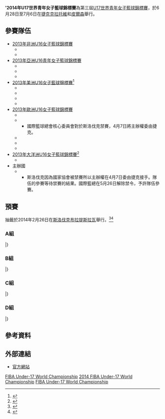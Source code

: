 {{Infobox FIBA tourney
| gender       = women
| continent    = World U-17
| year         = 2014
| logo         = 
| size         = 
| caption      = 
| host         = Czech Republic
| dates        = 6月28日至7月6日
| teams        = [[#參賽隊伍|16]]
| federations  = 5
| venues       = 2
| cities       = 2
| champions    = USA
| title_number = 3
| mvp          = {{flagicon|ESP}} [[Ángela_Salvadores|Ángela Salvadores]]
| ppg_p        = {{flagicon|ESP}} [[Ángela_Salvadores|Salvadores]] (19.9)
| ppg_t        = {{Bkw|USA}} (82.9)
| rpg_p        = {{flagicon|KOR}} [[Park_Ji-su|Park]] (13.4)
| rpg_t        = {{Bkw|AUS}}<br>{{Bkw|USA}} (52.7)
| apg_p        = {{flagicon|KOR}} [[An_He-ji|An]] (3.9)
| apg_t        = {{Bkw|ESP}} (18.0)
| website      = [http://www.fiba.com/czechrepublic2014 Website]
| prevseason   = [[2012年U17世界青年女子籃球錦標賽|2012]]
| nextseason   = [[2016年U17世界青年女子籃球錦標賽|2016]]
}}

''''2014年U17世界青年女子籃球錦標賽'''為第三屆[[U17世界青年女子籃球錦標賽|U17世界青年女子籃球錦標賽]]，於6月28日至7月6日在[[捷克|捷克]][[克拉托維|克拉托維]]和[[皮爾森|皮爾森]]舉行。

==參賽隊伍==

*[[2013年非洲U16女子籃球錦標賽|2013年非洲U16女子籃球錦標賽]]
**{{bkwu|17|MLI}}
**{{bkwu|17|EGY}}
*[[2013年亞洲U16青年女子籃球錦標賽|2013年亞洲U16青年女子籃球錦標賽]]
**{{bkwu|17|CHN}}
**{{bkwu|17|JPN}}
**{{bkwu|17|KOR}}
*[[2013年美洲U16女子籃球錦標賽|2013年美洲U16女子籃球錦標賽]]<ref>{{Cite web |url=http://www.fibaamericas.com/en/torneos1.asp?xtab=1&t=VATYUWCLZO |title=2013 FIBA Americas U-16 Championship for Women |accessdate=2014-09-01 |archive-date=2016-03-16 |archive-url=https://web.archive.org/web/20160316210631/http://www.fibaamericas.com/en/torneos1.asp?t=VATYUWCLZO&xtab=1 |dead-url=yes }}</ref>
**{{bkwu|17|USA}}
**{{bkwu|17|CAN}}
**{{bkwu|17|BRA}}
**{{bkwu|17|MEX}}
*[[2013年歐洲U16女子籃球錦標賽|2013年歐洲U16女子籃球錦標賽]]
**{{bkwu|17|ESP}}
**{{bkwu|17|CZE}}
***國際籃球總會核心委員會對於斯洛伐克禁賽，4月7日將主辦權委由捷克。
**{{bkwu|17|HUN}}
**{{bkwu|17|ITA}}
**{{bkwu|17|FRA}}
*[[2013年大洋洲U16女子籃球錦標賽|2013年大洋洲U16女子籃球錦標賽]]<ref>{{Cite web |url=http://www.foxsportspulse.com/comp_info.cgi?a=ROUND&round=-1&client=1-3621-0-274516-0&pool=-1 |title=2013 FIBA Oceania U-17 Championship for Women |accessdate=2014-09-01 |archive-date=2016-03-04 |archive-url=https://web.archive.org/web/20160304043842/http://www.foxsportspulse.com/comp_info.cgi?a=ROUND&round=-1&client=1-3621-0-274516-0&pool=-1 |dead-url=no }}</ref>
**{{bkwu|17|AUS}}
*主辦國
**{{bkwu|17|SVK}}
***斯洛伐克因為國家協會被禁賽所以主辦權在4月7日委由捷克接手。隊伍的參賽等待禁賽的結果。國際籃總在5月26日解除禁令，予許隊伍參賽。

==預賽==
抽籤於2014年2月26日在[[斯洛伐克|斯洛伐克]][[布拉提斯拉瓦|布拉提斯拉瓦]]舉行。<ref>{{Cite web |url=http://www.fiba.com/pages/eng/fc/news/lateNews/p/newsid/71782/arti.html |title=Draw results |accessdate=2014-09-01 |archive-date=2016-03-05 |archive-url=https://web.archive.org/web/20160305040035/http://www.fiba.com/pages/eng/fc/news/lateNews/p/newsid/71782/arti.html |dead-url=no }}</ref><ref>{{Cite web |url=http://www.fiba.com/downloads/event/eng/2014/U17WCW/2014_U17_WCW_Competition_schedule.pdf |title=Schedule |accessdate=2014-09-01 |archive-date=2016-03-04 |archive-url=https://web.archive.org/web/20160304103653/http://www.fiba.com/downloads/event/eng/2014/U17WCW/2014_U17_WCW_Competition_schedule.pdf |dead-url=no }}</ref>

===A組===
{{Bs cl2 header navbar}}
{{Bs cl2 team|t={{bkwu|17|HUN}} |w=3 |l=0 |pf=237 |pa=226}}
{{Bs cl2 team|t={{bkwu|17|CZE}} |w=2 |l=1 |pf=217 |pa=201}}
{{Bs cl2 team|t={{bkwu|17|CAN}} |w=1 |l=2 |pf=203 |pa=194}}
{{Bs cl2 team|t={{bkwu|17|KOR}} |w=0 |l=3 |pf=166 |pa=202}}
|}

{{Basketballbox|bg=#eee|date=6月28日|time=18:00|place=[[克拉托維|克拉托維]][[Zimní_stadion_Klatovy|Zimní stadion Klatovy]]
|teamA='''{{bkwu-rt|17|CZE}}''' |scoreA='''61'''
|teamB={{bkwu|17|KOR}} |scoreB=51
|Q1=11–'''14''' |Q2='''15'''–11 |Q3='''13'''–11 |Q4='''22'''–15
|report=[http://www.fiba.com/world/u17women/2014/2806/Czech-RepublicvKorea Boxscore]
|points1=[[Julia_Reisingerová|Reisingerová]] 21
|rebounds1=[[Julia_Reisingerová|Reisingerová]] 14
|assist1=[[Karolina_Malečková|Malečková]] 6
|points2=[[Park_Ji-su|Park Ji-su]] 22
|rebounds2=[[Park_Ji-su|Park Ji-su]] 9
|assist2=[[Park_Ji-su|Park Ji-su]] 4
|referee=Petros Papapetrou (GRE), Hortencia Sanchéz (MEX), Sarty Nghixulifwa (NAM)
}}
{{Basketballbox|date=6月28日|time=20:15|place=[[克拉托維|克拉托維]][[Zimní_stadion_Klatovy|Zimní stadion Klatovy]]
|teamA={{bkwu-rt|17|CAN}} |scoreA=73
|teamB='''{{bkwu|17|HUN}}''' |scoreB='''76'''
|Q1=11–'''20''' |Q2='''16'''–12 |Q3='''21'''–18 |Q4='''16'''–14 |OT=9–'''12'''
|report=[http://www.fiba.com/world/u17women/2014/2806/CanadavHungary Boxscore]
|points1=[[Bridget_Carleton|Carleton]] 20
|rebounds1=[[Bridget_Carleton|Carleton]] 8
|assist1=[[Chelayne_Bailey|Bailey]], [[Bridget_Carleton|Carleton]] 3
|points2=[[Debora_Dubei|Dubei]] 18
|rebounds2=[[Virág_Kiss|Kiss]] 11
|assist2=[[Ágnes_Studer|Studer]] 4
|referee=Milosav Kaluđerović (MNE), Kate Webb (ENG), Christian Wilmore (BAH)
}}
{{Basketballbox|bg=#eee|date=6月29日|time=18:00|place=[[克拉托維|克拉托維]][[Zimní_stadion_Klatovy|Zimní stadion Klatovy]]
|teamA='''{{bkwu-rt|17|HUN}}''' |scoreA='''88'''
|teamB={{bkwu|17|CZE}} |scoreB=85
|Q1='''26'''–20 |Q2=21–'''22''' |Q3='''14'''–12 |Q4=15–'''22''' |OT='''12'''–9
|report=[http://www.fiba.com/world/u17women/2014/2906/HungaryvCzech-Republic Boxscore]
|points1=[[Debora_Dubei|Dubei]] 27
|rebounds1=[[Enikő_Kuttor|Kuttor]] 7
|assist1=[[Virág_Weninger|Weninger]] 3
|points2=[[Julia_Reisingerová|Reisingerová]] 28
|rebounds2=[[Julia_Reisingerová|Reisingerová]] 16
|assist2=[[Karolina_Malečková|Malečková]] 7
|referee=Tiara Cruse (USA), Nan Ye (CHN), Milosav Kaluđerović (MNE)
}}
{{Basketballbox|date=6月29日|time=20:15|place=[[克拉托維|克拉托維]][[Zimní_stadion_Klatovy|Zimní stadion Klatovy]]
|teamA={{bkwu-rt|17|KOR}} |scoreA=47
|teamB='''{{bkwu|17|CAN}}''' |scoreB='''68'''
|Q1=5–'''22''' |Q2=11–'''15''' |Q3='''20'''–14 |Q4=11–'''17'''
|report=[http://www.fiba.com/world/u17women/2014/2906/KoreavCanada Boxscore]
|points1=[[Kim_Ye-jim|Kim Ye-jim]] 11
|rebounds1=[[Park_Ji-su|Park Ji-su]] 15
|assist1=[[Lee_Ji-woo|Lee Ji-woo]] 4
|points2=[[Jaelyne_Kirkpatrick|Kirkpatrick]] 16
|rebounds2=[[Julia_Chandler|Chandler]] 8
|assist2=[[Jaelyne_Kirkpatrick|Kirkpatrick]] 6
|referee=Borys Shulga (UKR), Si-Man Alice Lei (MAC), Aliaksandr Strytsa (BLR)
}}
{{Basketballbox|bg=#eee|date=7月1日|time=18:00|place=[[克拉托維|克拉托維]][[Zimní_stadion_Klatovy|Zimní stadion Klatovy]]
|teamA='''{{bkwu-rt|17|CZE}}''' |scoreA='''71'''
|teamB={{bkwu|17|CAN}} |scoreB=62
|Q1='''23'''–14 |Q2=15–'''17''' |Q3=14–'''15''' |Q4='''19'''–16
|report=[http://www.fiba.com/world/u17women/2014/0107/Czech-RepublicvCanada Boxscore]
|points1=[[Julia_Reisingerová|Reisingerová]] 27
|rebounds1=[[Julia_Reisingerová|Reisingerová]] 15
|assist1=[[Karolina_Malečková|Malečková]] 4
|points2=[[Bridget_Carleton|Carleton]] 21
|rebounds2=[[Bridget_Carleton|Carleton]] 6
|assist2=[[Bridget_Carleton|Carleton]] 4
|referee=Borys Shulga (UKR), Petros Papapetrou (GRE), Christian Wilmore (BAH)
}}
{{Basketballbox|date=7月1日|time=20:15|place=[[克拉托維|克拉托維]][[Zimní_stadion_Klatovy|Zimní stadion Klatovy]]
|teamA='''{{bkwu-rt|17|HUN}}''' |scoreA='''73'''
|teamB={{bkwu|17|KOR}} |scoreB=68
|Q1='''24'''–9 |Q2='''18'''–8 |Q3=19–'''30''' |Q4=12–'''21'''
|report=[http://www.fiba.com/world/u17women/2014/0107/HungaryvKorea Boxscore]
|points1=[[Enikő_Kuttor|Kuttor]] 14
|rebounds1=[[Enikő_Kuttor|Kuttor]] 19
|assist1=[[Virág_Weninger|Weninger]] 5
|points2=[[Park_Ji-su|Park Ji-su]] 25
|rebounds2=[[Park_Ji-su|Park Ji-su]] 6
|assist2=[[An_He-ji|An He-ji]] 11
|referee=Hortencia Sanchéz (MEX), Zdenku Zubak (SVK), Kate Webb (ENG)
}}

===B組===
{{Bs cl2 header navbar}}
{{Bs cl2 team|t={{bkwu|17|ESP}} |w=3 |l=0 |pf=231 |pa=145}}
{{Bs cl2 team|t={{bkwu|17|BRA}} |w=2 |l=1 |pf=193 |pa=153}}
{{Bs cl2 team|t={{bkwu|17|ITA}} |w=1 |l=2 |pf=137 |pa=173}}
{{Bs cl2 team|t={{bkwu|17|EGY}} |w=0 |l=3 |pf=149 |pa=239}}
|}

{{Basketballbox|bg=#eee|date=6月28日|time=13:30|place=[[克拉托維|克拉托維]][[Zimní_stadion_Klatovy|Zimní stadion Klatovy]]
|teamA='''{{bkwu-rt|17|BRA}}''' |scoreA='''87'''
|teamB={{bkwu|17|EGY}} |scoreB=47
|Q1='''17'''–7 |Q2='''17'''–10 |Q3='''27'''–17 |Q4='''26'''–13
|report=[http://www.fiba.com/world/u17women/2014/2806/BrazilvEgypt Boxscore]
|points1=[[Larissa_Carneiro|Carneiro]] 16
|rebounds1=[[Aline_de_Moura|de Moura]] 7
|assist1=[[Mariane_de_Carvalho|de Carvalho]] 6
|points2=[[Raneem_Mohamed|Mohamed]] 14
|rebounds2=[[Raneem_Mohamed|Mohamed]] 5
|assist2=[[Raneem_Mohamed|Mohamed]] 2
|referee=Aliaksandr Syrytsa (BLR), Si-Man Alice Lei (MAC), Zdenko Zubak (SVK)
}}
{{Basketballbox|date=6月28日|time=15:45|place=[[克拉托維|克拉托維]][[Zimní_stadion_Klatovy|Zimní stadion Klatovy]]
|teamA='''{{bkwu-rt|17|ESP}}''' |scoreA='''71'''
|teamB={{bkwu|17|ITA}} |scoreB=39
|Q1='''25'''–8 |Q2='''12'''–10 |Q3='''21'''–8 |Q4=13–13
|report=[http://www.fiba.com/world/u17women/2014/2806/SpainvItaly Boxscore]
|points1=[[Ángela_Salvadores|Salvadores]] 18
|rebounds1=[[Cecilia_Muhate|Muhate]], [[Iho_López|López]] 8
|assist1=[[Ángela_Salvadores|Salvadores]] 3
|points2=[[Giulia_Ciavarella|Ciavarella]] 12
|rebounds2=[[Lorela_Cubaj|Cubaj]] 7
|assist2=[[Giulia_Zecchin|Zecchin]] 2
|referee=Borys Shulga (UKR), Tiara Cruse (USA), Nan Ye (CHN)
}}
{{Basketballbox|bg=#eee|date=6月29日|time=13:30|place=[[克拉托維|克拉托維]][[Zimní_stadion_Klatovy|Zimní stadion Klatovy]]
|teamA={{bkwu-rt|17|ITA}} |scoreA=33
|teamB='''{{bkwu|17|BRA}}''' |scoreB='''54'''
|Q1=3–'''4''' |Q2=2–'''15''' |Q3=10–'''15''' |Q4=18–'''20'''
|report=[http://www.fiba.com/world/u17women/2014/2906/ItalyvBrazil Boxscore]
|points1=[[Elisa_Policari|Policari]] 14
|rebounds1=[[Rachele_Porcu|Porcu]] 6
|assist1=[[Mariella_Santucci|Santucci]] 3
|points2=[[Aline_de_Moura|de Moura]] 14
|rebounds2=[[Leticia_Josefino|Josefino]] 8
|assist2=[[Fabiola_Alexandrino|Alexandrino]] 2
|referee=Petros Papapetrou (GRE), Zdenko Zubak (SVK), Hortencia Sanchéz (MEX)
}}
{{Basketballbox|date=6月29日|time=15:45|place=[[克拉托維|克拉托維]][[Zimní_stadion_Klatovy|Zimní stadion Klatovy]]
|teamA={{bkwu-rt|17|EGY}} |scoreA=54
|teamB='''{{bkwu|17|ESP}}''' |scoreB='''87'''
|Q1=9–'''19''' |Q2=13–'''23''' |Q3=17–'''27''' |Q4=15–'''18'''
|report=[http://www.fiba.com/world/u17women/2014/2906/EgyptvSpain Boxscore]
|points1=[[Nadine_Selaawi|Selaawi]] 14
|rebounds1=[[Raneem_Mohamed|Mohamed]] 6
|assist1=[[Sara_Nady|Nady]] 3
|points2=[[Laia_Raventos|Raventos]], [[Iris_Junio|Junio]] 15
|rebounds2=[[Maria_Conde|Conde]] 5
|assist2=[[Maite_Cazorla|Cazorla]], [[Iris_Junio|Junio]] 4
|referee=Sarty Nghixulifwa (NAM), Kate Webb (ENG), Christian Wilmore (BAH)
}}
{{Basketballbox|bg=#eee|date=7月1日|time=13:30|place=[[克拉托維|克拉托維]][[Zimní_stadion_Klatovy|Zimní stadion Klatovy]]
|teamA={{bkwu-rt|17|BRA}} |scoreA=52
|teamB='''{{bkwu|17|ESP}}''' |scoreB='''73'''
|Q1=15–'''22''' |Q2=12–'''17''' |Q3=15–'''17''' |Q4=10–'''17'''
|report=[http://www.fiba.com/world/u17women/2014/0107/BrazilvSpain Boxscore]
|points1=[[Aline_de_Moura|de Moura]] 13
|rebounds1=[[Fabiola_Alexandrino|Alexandrino]], [[Aline_de_Moura|de Moura]] 6
|assist1=[[Lays_da_Silva|da Silva]] 3
|points2=[[Ángela_Salvadores|Salvadores]] 18
|rebounds2=[[Ángela_Salvadores|Salvadores]] 9
|assist2=[[Ángela_Salvadores|Salvadores]] 5
|referee=Nan Ye (CHN), Milosav Kaluđerović (MNE), Sarty Nghixulifwa (NAM)
}}
{{Basketballbox|date=7月1日|time=15:45|place=[[克拉托維|克拉托維]][[Zimní_stadion_Klatovy|Zimní stadion Klatovy]]
|teamA='''{{bkwu-rt|17|ITA}}''' |scoreA='''65'''
|teamB={{bkwu|17|EGY}} |scoreB=48
|Q1='''14'''–7 |Q2='''20'''–15 |Q3=11–'''12''' |Q4='''20'''–14
|report=[http://www.fiba.com/world/u17women/2014/0107/ItalyvEgypt Boxscore]
|points1=[[Mariella_Santucci|Santucci]] 14
|rebounds1=[[Jasmine_Keys|Keys]], [[Lorela_Cubaj|Cubaj]] 8
|assist1=[[Mariella_Santucci|Santucci]] 5
|points2=[[Nouralla_Talaat|Talaat]] 11
|rebounds2=[[Nouralla_Talaat|Talaat]] 20
|assist2=[[Nouralla_Talaat|Talaat]] 3
|referee=Tiara Cruse (USA), Si-Man Alice LEI (MAC), Aliaksandr Syrytsa (BLR)
}}

===C組===
{{Bs cl2 header navbar}}
{{Bs cl2 team|t={{bkwu|17|AUS}} |w=3 |l=0 |pf=176 |pa=139}}
{{Bs cl2 team|t={{bkwu|17|JPN}} |w=2 |l=1 |pf=160 |pa=137}}
{{Bs cl2 team|t={{bkwu|17|SVK}} |w=1 |l=2 |pf=152 |pa=143}}
{{Bs cl2 team|t={{bkwu|17|MEX}} |w=0 |l=3 |pf=114 |pa=183}}
|}

{{Basketballbox|bg=#eee|date=6月28日|time=13:30|place=[[皮爾森|皮爾森]][[Aréna_Slovany|Aréna Slovany]]
|teamA='''{{bkwu-rt|17|AUS}}''' |scoreA='''54'''
|teamB={{bkwu|17|JPN}} |scoreB=46
|Q1=10–10 |Q2='''17'''–9 |Q3=8–8 |Q4=19–19
|report=[http://www.fiba.com/world/u17women/2014/2806/AustraliavJapan Boxscore]
|points1=[[Georgia_Pineau|Pineau]] 23
|rebounds1=[[Georgia_Pineau|Pineau]] 12
|assist1=[[Tahlia_Tupaea|Tupaea]] 6
|points2=[[Kiri_Endo|Endo]] 13
|rebounds2=[[Rinano_Waki|Waki]] 14
|assist2=[[Hinano_Mizuno|Mizuno]] 4
|referee=Markos Michaelides (SUI), Gentian Cici (ALB), Gizella Györgyi (NOR)
}}
{{Basketballbox|date=6月28日|time=15:45|place=[[皮爾森|皮爾森]][[Aréna_Slovany|Aréna Slovany]]
|teamA={{bkwu-rt|17|MEX}} |scoreA=36
|teamB='''{{bkwu|17|SVK}}''' |scoreB='''54'''
|Q1=5–'''12''' |Q2=6–'''8''' |Q3=10–'''17''' |Q4=15–'''17'''
|report=[http://www.fiba.com/world/u17women/2014/2806/MexicovSlovak-Republic Boxscore]
|points1=[[Ornella_Rivera|Rivera]] 10
|rebounds1=[[Laura_Pérez|Pérez]], [[Jusseth_Huidobro|Huidobro]] 6
|assist1=[[Laura_Pérez|Pérez]] 2
|points2=[[Radka_Stašová|Stašová]] 12
|rebounds2=[[Lucia_Striesová|Striesová]] 10
|assist2=[[Veronika_Remenarová|Remenarová]], [[Radka_Stašová|Stašová]] 3
|referee=Juan Fernández (ARG), Ahmed Al-Bulushi (OMA), David Romano (ISR)
}}
{{Basketballbox|bg=#eee|date=6月29日|time=13:30|place=[[皮爾森|皮爾森]][[Aréna_Slovany|Aréna Slovany]]
|teamA={{bkwu-rt|17|SVK}} |scoreA=51
|teamB='''{{bkwu|17|AUS}}''' |scoreB='''58'''
|Q1=12–'''19''' |Q2='''16'''–14 |Q3='''13'''–7 |Q4=10–'''18'''
|report=[http://www.fiba.com/world/u17women/2014/2906/Slovak-RepublicvAustralia Boxscore]
|points1=[[Radka_Stašová|Stašová]] 17
|rebounds1=[[Tereza_Sedlaková|Sedlaková]] 6
|assist1=[[Veronika_Remenarová|Remenarová]], [[Petra_Horvátová|Horvátová]] 3
|points2=[[Jasmine_Forcadilla|Forcadilla]] 17
|rebounds2=[[Georgia_Pineau|Pineau]], [[Jasmine_Forcadilla|Forcadilla]] 6
|assist2=[[Tahlia_Tupaea|Tupaea]] 5
|referee=Yudith Hodelin (CUB), Hamid Mohamed (LIB), Gizella Györgyi (NOR)
}}
{{Basketballbox|date=6月29日|time=15:45|place=[[皮爾森|皮爾森]][[Aréna_Slovany|Aréna Slovany]]
|teamA='''{{bkwu-rt|17|JPN}}''' |scoreA='''65'''
|teamB={{bkwu|17|MEX}} |scoreB=36
|Q1='''17'''–12 |Q2='''13'''–10 |Q3='''24'''–10 |Q4='''11'''–4
|report=[http://www.fiba.com/world/u17women/2014/2906/JapanvMexico Boxscore]
|points1=[[Hinano_Mizuno|Mizuno]], [[Risa_Nishioka|Nishioka]] 11
|rebounds1=[[Hinano_Mizuno|Mizuno]] 7
|assist1=[[Kiri_Endo|Endo]] 5
|points2=[[Ornella_Rivera|Rivera]] 8
|rebounds2=[[Jusseth_Huidobro|Huidobro]] 7
|assist2=''four players'' 1
|referee=Susana López (ESP), Andreia Silva (ESP), Timoci Sailada (FIJ)
}}
{{Basketballbox|bg=#eee|date=7月1日|time=13:30|place=[[皮爾森|皮爾森]][[Aréna_Slovany|Aréna Slovany]]
|teamA='''{{bkwu-rt|17|AUS}}''' |scoreA='''64'''
|teamB={{bkwu|17|MEX}} |scoreB=42
|Q1=12–'''15''' |Q2='''15'''–10 |Q3='''19'''–11 |Q4='''18'''–6
|report=[http://www.fiba.com/world/u17women/2014/0107/AustraliavMexico Boxscore]
|points1=[[Bride_Kennedy-Hopoate|Kennedy-Hopoate]] 10
|rebounds1=[[Anneli_Maley|Maley]] 11
|assist1=[[Alexandra_Sharp|Sharp]] 3
|points2=[[Paulina_Rodríguez|Rodríguez]] 11
|rebounds2=[[Nayeli_Ortíz|Ortíz]] 4
|assist2=[[Viridiana_Mazzocco|V. Mazzocco]] 2
|referee=David Romano (ISR), Hamid Mohamed (LIB), Yudith Hodelin (CUB)
}}
{{Basketballbox|date=7月1日|time=15:45|place=[[皮爾森|皮爾森]][[Aréna_Slovany|Aréna Slovany]]
|teamA={{bkwu-rt|17|SVK}} |scoreA=47
|teamB={{bkwu|17|JPN}} |scoreB='''49'''
|Q1=10–10 |Q2='''14'''–11 |Q3=7–'''17''' |Q4='''16'''–11
|report=[http://www.fiba.com/world/u17women/2014/0107/Slovak-RepublicvJapan Boxscore]
|points1=[[Veronika_Remenarová|Remenarová]] 13
|rebounds1=[[Lucia_Striesová|Striesová]] 7
|assist1=[[Tereza_Sedlaková|Sedlaková]], [[Nikola_Kováčiková|Kováčiková]] 2
|points2=[[Risa_Nishioka|Nishioka]] 11
|rebounds2=[[中田珠未|中田珠未]] 10
|assist2=''four players'' 1
|referee=Maripier Malo (CAN), Gentian Cici (ALB), Juan Fernández (ARG)
}}

===D組===
{{Bs cl2 header navbar}}
{{Bs cl2 team|t={{bkwu|17|USA}} |w=3 |l=0 |pf=235 |pa=103}}
{{Bs cl2 team|t={{bkwu|17|FRA}} |w=2 |l=1 |pf=181 |pa=175}}
{{Bs cl2 team|t={{bkwu|17|CHN}} |w=1 |l=2 |pf=145 |pa=177}}
{{Bs cl2 team|t={{bkwu|17|MLI}} |w=0 |l=3 |pf=100 |pa=206}}
|}

{{Basketballbox|bg=#eee|date=6月28日|time=18:00|place=[[皮爾森|皮爾森]][[Aréna_Slovany|Aréna Slovany]]
|teamA='''{{bkwu-rt|17|USA}}''' |scoreA='''69'''
|teamB={{bkwu|17|CHN}} |scoreB=41
|Q1='''12'''–4 |Q2=14–'''15''' |Q3='''25'''–13 |Q4='''18'''–9
|report=[http://www.fiba.com/world/u17women/2014/2806/United-States-of-AmericavPeople-s-Republic-of-China Boxscore]
|points1=[[Katie_Samuelson|Samuelson]] 22
|rebounds1=[[Lauren_Cox|Cox]] 12
|assist1=[[萨布丽娜·约内斯库|约内斯库]] 5
|points2=[[Wang_Haimei|Wang Haimei]], [[Wang_Zhen_(basketball)|Wang Zhen]] 10
|rebounds2=[[Wang_Zhen_(basketball)|Wang Zhen]] 6
|assist2=[[Wang_Haimei|Wang Haimei]] 5
|referee=Susana López (ESP), Maripier Malo (CAN), Timoci Sailada (FIJ)
}}
{{Basketballbox|date=6月28日|time=20:15|place=[[皮爾森|皮爾森]][[Aréna_Slovany|Aréna Slovany]]
|teamA={{bkwu-rt|17|MLI}} |scoreA=45
|teamB='''{{bkwu|17|FRA}}''' |scoreB='''66'''
|Q1=8–'''20''' |Q2='''10'''–8 |Q3=7–'''27''' |Q4='''20'''–11
|report=[http://www.fiba.com/world/u17women/2014/2806/MalivFrance Boxscore]
|points1=[[Adama_Coulibaly_(basketball)|A. Coulibaly]] 13
|rebounds1=[[Mariam_Coulibaly|M. Coulibaly]] 7
|assist1=[[Djeneba_N'Diaye|N'Diaye]] 3
|points2=[[Elise_Cammas|Cammas]] 18
|rebounds2=[[Maeva_Djaldi-Tabdi|Djaldi-Tabdi]] 10
|assist2=''four players'' 3
|referee=Yudith Hodelin (CUB), Hamid Mohamed (LIB), Andreia Silva (BRA)
}}
{{Basketballbox|bg=#eee|date=6月29日|time=18:00|place=[[皮爾森|皮爾森]][[Aréna_Slovany|Aréna Slovany]]
|teamA={{bkwu-rt|17|FRA}} |scoreA=40
|teamB='''{{bkwu|17|USA}}''' |scoreB='''88'''
|Q1=11–'''24''' |Q2=13–'''17''' |Q3=15–'''21''' |Q4=1–'''26'''
|report=[http://www.fiba.com/world/u17women/2014/2906/FrancevUnited-States-of-America Boxscore]
|points1=[[Alexia_Chartereau|Chartereau]] 13
|rebounds1=[[Ana_Tadic|Tadic]] 6
|assist1=[[阿莉克丝·迪谢|迪谢]] 3
|points2=[[Katie_Samuelson|Samuelson]] 17
|rebounds2=[[Lauren_Cox|Cox]] 8
|assist2=[[Asia_Durr|Durr]] 4
|referee=Markos Michaelides (SUI), Gentian Cici (ALB), Juan Fernández (ARG)
}}
{{Basketballbox|date=6月29日|time=20:15|place=[[皮爾森|皮爾森]][[Aréna_Slovany|Aréna Slovany]]
|teamA='''{{bkwu-rt|17|CHN}}''' |scoreA='''62'''
|teamB={{bkwu|17|MLI}} |scoreB=33
|Q1='''8'''–5 |Q2='''15'''–7 |Q3='''23'''–11 |Q4='''16'''–10
|report=[http://www.fiba.com/world/u17women/2014/2906/People-s-Republic-of-ChinavMali Boxscore]
|points1=[[Wang_Haimei|Wang Haimei]] 22
|rebounds1=[[Zhang_Lingge|Zhang Lingge]] 9
|assist1=[[Dilishati_Dilana|Dilana]] 5
|points2=[[Djeneba_N'Diaye|N'Diaye]] 11
|rebounds2=[[Mariam_Coulibaly|M. Coulibaly]] 7
|assist2=[[Kadidia_Maiga|Maiga]], [[Ouassa_Dembele|O. Dembele]] 2
|referee=Maripier Malo (CAN), Ahmed Al-Bulushi (OMA), David Romano (ISR)
}}
{{Basketballbox|bg=#eee|date=7月1日|time=18:00|place=[[皮爾森|皮爾森]][[Aréna_Slovany|Aréna Slovany]]
|teamA='''{{bkwu-rt|17|USA}}''' |scoreA='''78'''
|teamB={{bkwu|17|MLI}} |scoreB=22
|Q1='''29'''–6 |Q2='''21'''–4 |Q3='''16'''–3 |Q4='''12'''–9
|report=[http://www.fiba.com/world/u17women/2014/0107/United-States-of-AmericavMali Boxscore]
|points1=[[Asia_Durr|Durr]] 15
|rebounds1=[[DeJanae_Boykin|Boykin]] 13
|assist1=[[DeJanae_Boykin|Boykin]] 5
|points2=[[Mariam_Coulibaly|M. Coulibaly]] 9
|rebounds2=[[Mariam_Coulibaly|M. Coulibaly]] 8
|assist2=[[Saran_Traore|S. Traore]] 3
|referee=Markos Michaelides (SUI), Gizella Györgyi (NOR), Timoci Sailada (FIJ)
}}
{{Basketballbox|date=7月1日|time=20:15|place=[[皮爾森|皮爾森]][[Aréna_Slovany|Aréna Slovany]]
|teamA='''{{bkwu-rt|17|FRA}}''' |scoreA='''75'''
|teamB={{bkwu|17|CHN}} |scoreB=42
|Q1='''23'''–11 |Q2='''20'''–12 |Q3='''17'''–8 |Q4='''15'''–11
|report=[http://www.fiba.com/world/u17women/2014/0107/FrancevPeople-s-Republic-of-China Boxscore]
|points1=[[Lisa_Berkani|Berkani]] 19
|rebounds1=[[Margot_Bienvenu|Bienvenu]] 7
|assist1=[[Maeva_Djaldi-Tabdi|Djaldi-Tabdi]] 3
|points2=[[Wang_Zhen_(basketball)|Wang Zhen]] 10
|rebounds2=[[Zhang_Lingge|Zhang Lingge]], [[Ha_Wenxi|Ha Wenxi]] 4
|assist2=[[Dilishati_Dilana|Dilana]] 3
|referee=Susana López (ESP),Ahmed Al-Bulushi (OMA), Andreia Silva (BRA)
}}


==參考資料==
{{reflist}}

==外部連結==
*[http://www.fiba.com/czechrepublic2014 官方網站]{{Wayback|url=http://www.fiba.com/czechrepublic2014 |date=20160625124724 }}

{{U17世界青年女子籃球錦標賽}}

{{DEFAULTSORT:Fiba Under-17 World Championship for Women}}

[[Category:2014年捷克體育|FIBA Under-17 World Championship]]
[[Category:捷克主辦的國際體育賽事|2014 FIBA Under-17 World Championship]]
[[Category:2014年籃球|FIBA Under-17 World Championship]]